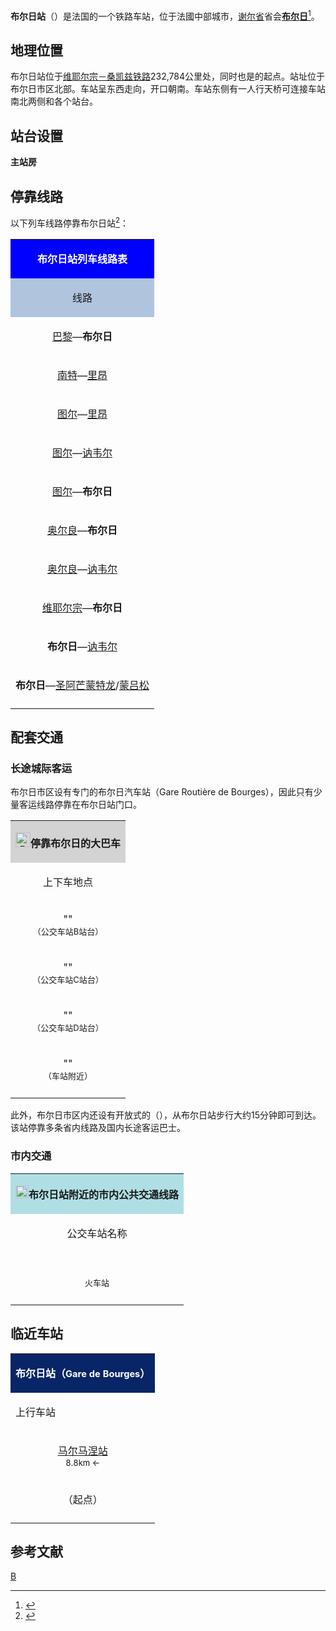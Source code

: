 {{Infobox station
|symbol_right={{SNCF logo}}
|name=布尔日站
|native_name=Gare de Bourges
|native_name_lang=fr
|image=布尔日站.jpg
|caption=布尔日站（2012年5月）
|borough={{FRA}}[[谢尔省|谢尔省]][[布尔日|布尔日]]
|address=Place du Général-Leclerc,<br>18000 BOURGES
|coordinates={{coord|47|05|40|N|2|23|29|E|display=inline,title|scale:10000}}
|code=576207
|elevation=130
|architect=
|owned= {{SNCF logo}}
|structure=地面单侧式车站
|opened=1847年8月1日
|closed=
|status=使用中
|operator= {{SNCF logo}}
|lines=[[维耶尔宗－桑凯兹铁路|维耶尔宗－桑凯兹铁路]]<br>{{link-fr|布尔日－米耶兹铁路|Ligne de Bourges à Miécaze}}
|platforms=3
|tracks=4
|type=客运车站，兼办货运业务
|services={{IC logo}}<br>{{TER logo}}
|passengers=851,513人次
|pass_year=2016年<ref>{{Cite web|url=https://ressources.data.sncf.com/explore/dataset/frequentation-gares/table/?sort=voyageurs_2014&q=bourges|title=Fréquentation en gares|accessdate=2018-12-04|author=SNCF|date=|language=fr|publisher=SNCF Open Data|archive-date=2020-10-25|archive-url=https://web.archive.org/web/20201025044844/https://ressources.data.sncf.com/explore/dataset/frequentation-gares/table/?sort=voyageurs_2014&q=bourges|dead-url=no}}</ref>
|pass_rank=a级
|other_services_collapsible=yes
|other_services={{Infobox|child=yes
|label1={{Remi logo}}
|data1=<span style="background:#6AB0DA"><span style="color:#6AB0DA">-</span></span><span style="background:#6AB0DA"><span style="color:#FFFFFF">'''100'''</span></span><span style="background:#6AB0DA"><span style="color:#6AB0DA">-</span></span> <span style="background:#A8CA02"><span style="color:#A8CA02">-</span></span><span style="background:#A8CA02"><span style="color:#FFFFFF">'''105'''</span></span><span style="background:#A8CA02"><span style="color:#A8CA02">-</span></span> <span style="background:#BE7FB4"><span style="color:#BE7FB4">-</span></span><span style="background:#BE7FB4"><span style="color:#FFFFFF">'''110'''</span></span><span style="background:#BE7FB4"><span style="color:#BE7FB4">-</span></span> <span style="background:#0596CF"><span style="color:#0596CF">-</span></span><span style="background:#0596CF"><span style="color:#FFFFFF">'''120'''</span></span><span style="background:#0596CF"><span style="color:#0596CF">-</span></span> <span style="background:#E8027C"><span style="color:#E8027C">-</span></span><span style="background:#E8027C"><span style="color:#FFFFFF">'''145'''</span></span><span style="background:#E8027C"><span style="color:#E8027C">-</span></span> <span style="background:#691464"><span style="color:#691464">-</span></span><span style="background:#691464"><span style="color:#FFFFFF">'''150'''</span></span><span style="background:#691464"><span style="color:#691464">-</span></span> <span style="background:#C97F00"><span style="color:#C97F00">-</span></span><span style="background:#C97F00"><span style="color:#FFFFFF">'''160'''</span></span><span style="background:#C97F00"><span style="color:#C97F00">-</span></span> <span style="background:#F39D9F"><span style="color:#F39D9F">-</span></span><span style="background:#F39D9F"><span style="color:#FFFFFF">'''185'''</span></span><span style="background:#F39D9F"><span style="color:#F39D9F">-</span></span> <span style="background:#7EDCF3"><span style="color:#7EDCF3">-</span></span><span style="background:#7EDCF3"><span style="color:#000000">'''V'''</span></span><span style="background:#7EDCF3"><span style="color:#7EDCF3">-</span></span>
|label2=[[布尔日城市公共交通|AggloBus]]
|data2=<span style="background:#FFFFFF"><span style="color:#FFFFFF">.</span></span><span style="background:#FFFFFF"><span style="color:#B5002E">'''A'''</span></span><span style="background:#FFFFFF"><span style="color:#FFFFFF">.</span></span> <span style="background:#FFFFFF"><span style="color:#FFFFFF">.</span></span><span style="background:#FFFFFF"><span style="color:#1831A9">'''B'''</span></span><span style="background:#FFFFFF"><span style="color:#FFFFFF">.</span></span> <span style="background:#FFFFFF"><span style="color:#FFFFFF">.</span></span><span style="background:#FFFFFF"><span style="color:#18A952">'''C'''</span></span><span style="background:#FFFFFF"><span style="color:#FFFFFF">.</span></span> <span style="background:#808000"><span style="color:#808000">-</span></span><span style="background:#808000"><span style="color:#FFFFFF">'''3'''</span></span><span style="background:#808000"><span style="color:#808000">-</span></span> <span style="background:#F27900"><span style="color:#F27900">-</span></span><span style="background:#F27900"><span style="color:#FFFFFF">'''4'''</span></span><span style="background:#F27900"><span style="color:#F27900">-</span></span>
|label3=
|data3=
|label4=[[File:CH-Zusatztafel-Fussgänger.svg|7px]] _ 
|data4={{link-fr|布尔日汽车站|Gare routière de Bourges}}
|label5=
|data5=
|label6=
|data6=
|label7=
|data7=
|label8=
|data8=
|label9=
|data9=
|label10=
|data10=
|label11=
|data11=
}}
}}
'''布尔日站'''（{{lang-fr|Gare de Bourges}}）是法国的一个铁路车站，位于法國中部城市，[[谢尔省|谢尔省]]省会'''[[布尔日|布尔日]]'''<ref>{{Cite web|url=http://www.ter.sncf.com/centre-val-de-loire/gares/87576207/Bourges/pratique|title=布尔日站简介|accessdate=2016-03-27|author=|date=|publisher=TER Centre-Val-de-Loire|language=法语|archive-date=2020-11-05|archive-url=https://web.archive.org/web/20201105011837/https://www.ter.sncf.com/centre-val-de-loire/gares/87576207/Bourges/pratique|dead-url=no}}</ref>。

== 地理位置 ==
布尔日站位于[[维耶尔宗－桑凯兹铁路|维耶尔宗－桑凯兹铁路]]232,784公里处，同时也是{{link-fr|布尔日－米耶兹铁路|Ligne de Bourges à Miécaze}}的起点。站址位于布尔日市区北部。车站呈东西走向，开口朝南。车站东侧有一人行天桥可连接车站南北两侧和各个站台。

==站台设置==
{{RailStStart|北}}
{{RailStLine|||存车线}}
{{RailStLine|||存车线}}
{{RailStPlatform|岛| |||}}
{{RailStLine|4||[[讷韦尔站|讷韦尔]]方向→}}
{{RailStLine|1||←[[维耶尔宗城站|维耶尔宗]]/[[蒙吕松城站|蒙吕松]]方向}}
{{RailStPlatform|岛| |||}}
{{RailStLine|2||[[讷韦尔站|讷韦尔]]方向→}}
{{RailStLine|4||←[[维耶尔宗城站|维耶尔宗]]/[[蒙吕松城站|蒙吕松]]方向}}
{{RailStPlatform|侧d||1T||}}
'''主站房'''
{{RailStEnd|南}}

== 停靠线路 ==
{{动态列表|最后更新时间：2018年12月5日。本章节内容仅供参考，不排除临时性的变更。欢迎修正和补充}}

以下列车线路停靠布尔日站<ref>{{Cite web|url=http://www.ter.sncf.com/centre-val-de-loire/depliant/recherche|title=中央-卢瓦尔河谷大区列车时刻表查询引擎|accessdate=2016-03-27|author=|date=|publisher=TER Centre-Val-de-Loire|language=法语|archive-date=2016-04-06|archive-url=https://web.archive.org/web/20160406080756/http://www.ter.sncf.com/centre-val-de-loire/depliant/recherche|dead-url=no}}</ref>：

{| class="wikitable mw-collapsible" 
|colspan="5" style="background:#0000FF" align="center" |{{SNCF logo}} <span style="color:#FFFFFF">'''布尔日站列车线路表'''</span>
|-
!style="background:#B0C4DE"| 线路
!style="background:#B0C4DE"|车种
!style="background:#B0C4DE"|上一站
!style="background:#B0C4DE"|下一站
!style="background:#B0C4DE"|大致运行频率{{noteTag|name=noteA}}
|-
|[[巴黎奥斯特里茨站|巴黎]]—'''布尔日'''
| rowspan="2" align="center"|{{IC logo}}
|[[维耶尔宗城站|维耶尔宗]]
|（终点）
|每天3趟左右
|-
|[[南特站|南特]]—[[里昂佩拉什站|里昂]]
|[[维耶尔宗城站|维耶尔宗]]
|[[讷韦尔站|讷韦尔]]
|每天2趟
|-
|[[图尔站|图尔]]—[[里昂佩拉什站|里昂]]
|rowspan="8" align="center"|{{TER-CVL logo}}
|[[维耶尔宗城站|维耶尔宗]]
|[[讷韦尔站|讷韦尔]]
|每天1趟
|-
|[[图尔站|图尔]]—[[讷韦尔站|讷韦尔]]
|[[维耶尔宗城站|维耶尔宗]]
|[[阿沃尔站|阿沃尔]]/[[讷韦尔站|讷韦尔]]
|每天4趟左右
|-
|[[图尔站|图尔]]—'''布尔日'''
|[[维耶尔宗城站|维耶尔宗]]
|（终点）
|每天2趟左右
|-
|[[奥尔良站|奥尔良]]—'''布尔日'''
|[[耶夫尔河畔默安站|耶夫尔河畔默安]]
|（终点）
|每天3趟左右
|-
|[[奥尔良站|奥尔良]]—[[讷韦尔站|讷韦尔]]
|[[耶夫尔河畔默安站|耶夫尔河畔默安]]/[[马尔马涅站|马尔马涅]]
|[[圣日耳曼迪皮站|圣日耳曼迪皮]]
|每天2趟左右
|-
|[[维耶尔宗城站|维耶尔宗]]—'''布尔日'''
|[[马尔马涅站|马尔马涅]]
|（终点）
|每天5趟左右
|-
|'''布尔日'''—[[讷韦尔站|讷韦尔]]
|（起点）
|[[圣日耳曼迪皮站|圣日耳曼迪皮]]
|每天3趟左右
|-
|'''布尔日'''—[[圣阿芒蒙特龙-奥尔瓦勒站|圣阿芒蒙特龙]]/[[蒙吕松城站|蒙吕松]]
|（起点）
|[[谢尔河畔圣弗洛朗站|谢尔河畔圣弗洛朗]]
|每天3趟左右
|-
|colspan="5" style="background:#FFFFFF"|{{noteFoot|1=
{{noteTag|name=noteA|1=在本栏中，往返1次为"1趟"；除特别标明外，其数据仅工作日有效，周末及节假日列车数量可能会减少}}
}}
|}

== 配套交通 ==

===长途城际客运===

布尔日市区设有专门的布尔日汽车站（Gare Routière de Bourges），因此只有少量客运线路停靠在布尔日站门口。

{| class="wikitable mw-collapsible" 
|colspan="3" align="center" style="background:#D3D3D3" |[[File:BSicon_BUS.svg|24x24px]]'''停靠布尔日的大巴车'''
|-
!align="center" |上下车地点
!align="center" |运营单位
!align="center" |主要目的地{{noteTag|name=noteA}}
|-
|align="center"|"{{lang|fr|Gare SNCF Quai B}}"<br><span style="font-size:small">（公交车站B站台）</span>
| rowspan="3" align="center" |{{link-fr|中央-卢瓦尔河谷大区城际客运|Réseau de mobilité interurbaine|中央-卢瓦尔河谷<br>大区城际客运}}{{noteTag|name=noteC}}<br>{{Remi logo}}
|<span style="background:#691464"><span style="color:#691464">-</span></span><span style="background:#691464"><span style="color:#FFFFFF">'''150'''</span></span><span style="background:#691464"><span style="color:#691464">-</span></span> [[利赛洛希|利赛洛希]]{{.w}}[[勒韦_(谢尔省)|勒韦]]{{.w}}[[布吕埃尔阿利尚|布吕埃尔阿利尚]]{{.w}}[[圣阿芒蒙特龙|圣阿芒蒙特龙]]{{.w}}[[布宰|布宰]]{{.w}}[[沙托梅扬|沙托梅扬]]
|-
|align="center"|"{{lang|fr|Gare SNCF Quai C}}"<br><span style="font-size:small">（公交车站C站台）</span>
|
<span style="background:#6AB0DA"><span style="color:#6AB0DA">-</span></span><span style="background:#6AB0DA"><span style="color:#FFFFFF">'''100'''</span></span><span style="background:#6AB0DA"><span style="color:#6AB0DA">-</span></span> [[菲西|菲西]]{{.w}}[[穆隆河畔圣乔治|穆隆河畔圣乔治]]{{.w}}[[圣帕莱_(谢尔省)|圣帕莱]]{{.w}}[[昂吉永的小教堂|昂吉永的小教堂]]{{.w}}[[内尔河畔欧比尼|内尔河畔欧比尼]]{{.w}}[[索德尔河畔阿尔让|索德尔河畔阿尔让]]<br>
<span style="background:#A8CA02"><span style="color:#A8CA02">-</span></span><span style="background:#A8CA02"><span style="color:#FFFFFF">'''105'''</span></span><span style="background:#A8CA02"><span style="color:#A8CA02">-</span></span> [[莱艾克斯下维纽|莱艾克斯下维纽]]{{.w}}[[默讷图萨隆|默讷图萨隆]]<br>
<span style="background:#BE7FB4"><span style="color:#BE7FB4">-</span></span><span style="background:#BE7FB4"><span style="color:#FFFFFF">'''110'''</span></span><span style="background:#BE7FB4"><span style="color:#BE7FB4">-</span></span> [[莱艾克斯当吉永|莱艾克斯当吉永]]{{.w}}[[桑塞尔|桑塞尔]]{{.w}}[[圣萨蒂|圣萨蒂]]<br>
<span style="background:#0596CF"><span style="color:#0596CF">-</span></span><span style="background:#0596CF"><span style="color:#FFFFFF">'''120'''</span></span><span style="background:#0596CF"><span style="color:#0596CF">-</span></span> [[沙朗托奈|沙朗托奈]]{{.w}}[[卢瓦尔河畔拉沙里泰|卢瓦尔河畔拉沙里泰]]{{noteTag|name=noteE}}<br>
<span style="background:#C97F00"><span style="color:#C97F00">-</span></span><span style="background:#C97F00"><span style="color:#FFFFFF">'''160'''</span></span><span style="background:#C97F00"><span style="color:#C97F00">-</span></span> [[利尼耶尔_(谢尔省)|利尼耶尔]]{{.w}}[[屈朗_(谢尔省)|屈朗]]{{noteTag|name=noteE}}<br>
<span style="background:#F39D9F"><span style="color:#F39D9F">-</span></span><span style="background:#F39D9F"><span style="color:#FFFFFF">'''185'''</span></span><span style="background:#F39D9F"><span style="color:#F39D9F">-</span></span> [[耶夫尔河畔默安|耶夫尔河畔默安]]{{.w}}[[阿卢伊|阿卢伊]]{{.w}}[[巴朗容河畔维纽|巴朗容河畔维纽]]{{.w}}[[维耶尔宗|维耶尔宗]]{{noteTag|name=noteC}}<br>
<span style="background:#7EDCF3"><span style="color:#7EDCF3">-</span></span><span style="background:#7EDCF3"><span style="color:#000000">'''V'''</span></span><span style="background:#7EDCF3"><span style="color:#7EDCF3">-</span></span> [[谢尔河畔圣弗洛朗|谢尔河畔圣弗洛朗]]{{.w}}[[沙罗|沙罗]]{{.w}}[[伊苏丹|伊苏丹]]{{.w}}[[讷维帕于|讷维帕于]]{{.w}}[[沙托鲁|沙托鲁]]<br>
|-
|align="center"|"{{lang|fr|Gare SNCF Quai D}}"<br><span style="font-size:small">（公交车站D站台）</span>
|<span style="background:#E8027C"><span style="color:#E8027C">-</span></span><span style="background:#E8027C"><span style="color:#FFFFFF">'''145'''</span></span><span style="background:#E8027C"><span style="color:#E8027C">-</span></span> [[欧龙河畔丹|欧龙河畔丹]]{{.w}}[[比西_(谢尔省)|比西]]{{.w}}[[桑宽|桑宽]]<br>
|-
|align="center"|"{{lang|fr|Gare}}"<br><span style="font-size:small">（车站附近）</span>
|align="center" |[[SNCF|SNCF]]
|（''当某条铁路线施工或罢工时，SNCF可能会提供途径该线路沿途站点的大巴车''{{noteTag|name=noteB}}）
|-
|colspan="3" style="background:#FFFFFF"|{{noteFoot|1=
{{noteTag|name=noteA|1=本栏不包括可以联程中转前往的目的地}}
{{noteTag|name=noteB|1=其车票可与SNCF的同线路车票通用}}
{{noteTag|name=noteC|1=除<span style="background:#7EDCF3"><span style="color:#7EDCF3">-</span></span><span style="background:#7EDCF3"><span style="color:#000000">'''V'''</span></span><span style="background:#7EDCF3"><span style="color:#7EDCF3">-</span></span>外，所有线路周日及节假日停运}}
{{noteTag|name=noteE|1=校车线路，仅学生上课期间（Période scolaire）运行，每天往返1班，主要针对中小学生}}
}}
|}

此外，布尔日市区内还设有开放式的{{link-fr|布尔日汽车站|Gare routière de Bourges}}（{{lang|fr|Gare routière de Bourges}}），从布尔日站步行大约15分钟即可到达。该站停靠多条省内线路及国内长途客运巴士。

=== 市内交通 ===

{| class="wikitable mw-collapsible" 
|colspan="3" align="center" style="background:#AFDFE4"|[[File:Bus-logo.svg|21x21px]]'''布尔日站附近的市内公共交通线路'''
|-
!align="center" |公交车站名称
!align="center" |位置
!align="center" |停靠线路{{noteTag|name=noteA}}{{noteTag|name=noteB}}<ref>{{Cite web|url=https://www.agglobus.com/sites/default/files/upload-by-agglobus/Plan%20du%20r%C3%A9seau%202015-2016.pdf|title=布尔日市区公交地图|accessdate=2016-03-27|author=|date=2015-09-01|publisher=AggloBus（布尔日城市公共交通公司）|language=法语|archive-url=https://web.archive.org/web/20160817062638/https://www.agglobus.com/sites/default/files/upload-by-agglobus/Plan%20du%20r%C3%A9seau%202015-2016.pdf|archive-date=2016-08-17|dead-url=yes}}</ref><ref>{{Cite web|url=https://www.agglobus.com/sites/default/files/upload-by-agglobus/Plan%20de%20poche%20du%20r%C3%A9seau%20AggloBus%20au%2014.05.2018.pdf|title=Plan du réseau|accessdate=2018-12-04|author=|date=2017-09-04|publisher=AggloBus|language=法语|archive-url=https://web.archive.org/web/20181205103259/https://www.agglobus.com/sites/default/files/upload-by-agglobus/Plan%20de%20poche%20du%20r%C3%A9seau%20AggloBus%20au%2014.05.2018.pdf|archive-date=2018-12-05|dead-url=yes}}</ref>
|-
|align="center"|'''{{lang|fr|Gare SNCF}}'''<br><span style="font-size:small">火车站</span>
|布尔日站门口
|
<span style="background:#FFFFFF"><span style="color:#FFFFFF">.</span></span><span style="background:#FFFFFF"><span style="color:#B5002E">'''A'''</span></span><span style="background:#FFFFFF"><span style="color:#FFFFFF">.</span></span> '''[[布尔日|布尔日]]'''-富隆讷 ↔ '''[[布尔日|布尔日]]'''-拉罗泰<br>
<span style="background:#FFFFFF"><span style="color:#FFFFFF">.</span></span><span style="background:#FFFFFF"><span style="color:#1831A9">'''B'''</span></span><span style="background:#FFFFFF"><span style="color:#FFFFFF">.</span></span> '''[[布尔日|布尔日]]'''-富隆讷 ↔ '''[[布尔日|布尔日]]'''-医院<br>
<span style="background:#FFFFFF"><span style="color:#FFFFFF">.</span></span><span style="background:#FFFFFF"><span style="color:#18A952">'''C'''</span></span><span style="background:#FFFFFF"><span style="color:#FFFFFF">.</span></span> '''[[圣杜沙尔|圣杜沙尔]]'''-勒布里乌 ↔ '''[[布尔日|布尔日]]'''-医院<br>
<span style="background:#808000"><span style="color:#808000">-</span></span><span style="background:#808000"><span style="color:#FFFFFF">'''3'''</span></span><span style="background:#808000"><span style="color:#808000">-</span></span> '''[[布尔日|布尔日旁阿涅尔]]'''-大植 ↔ '''[[布尔日|布尔日]]'''-帘心<br>
<span style="background:#F27900"><span style="color:#F27900">-</span></span><span style="background:#F27900"><span style="color:#FFFFFF">'''4'''</span></span><span style="background:#F27900"><span style="color:#F27900">-</span></span> '''[[布尔日|布尔日]]'''-机场 ↔ '''[[布尔日|布尔日]]'''-金字塔
|-
|colspan="3" style="background:#FFFFFF"|{{noteFoot|1=
{{noteTag|name=noteA|1='''粗体字'''代表该站所在的市镇；中文名称非官方正式翻译，仅供参考}}
{{noteTag|name=noteB|1=布尔日市区内所有公交线路周日及节假日停运，其中<span style="background:#FFFFFF"><span style="color:#FFFFFF">.</span></span><span style="background:#FFFFFF"><span style="color:#B5002E">'''A'''</span></span><span style="background:#FFFFFF"><span style="color:#FFFFFF">.</span></span> <span style="background:#FFFFFF"><span style="color:#FFFFFF">.</span></span><span style="background:#FFFFFF"><span style="color:#1831A9">'''B'''</span></span><span style="background:#FFFFFF"><span style="color:#FFFFFF">.</span></span> <span style="background:#FFFFFF"><span style="color:#FFFFFF">.</span></span><span style="background:#FFFFFF"><span style="color:#18A952">'''C'''</span></span><span style="background:#FFFFFF"><span style="color:#FFFFFF">.</span></span>三条公交线路改编号为<span style="background:#FFFFFF"><span style="color:#FFFFFF">.</span></span><span style="background:#FFFFFF"><span style="color:#B5002E">'''D1'''</span></span><span style="background:#FFFFFF"><span style="color:#FFFFFF">.</span></span> <span style="background:#FFFFFF"><span style="color:#FFFFFF">.</span></span><span style="background:#FFFFFF"><span style="color:#1831A9">'''D2'''</span></span><span style="background:#FFFFFF"><span style="color:#FFFFFF">.</span></span> <span style="background:#FFFFFF"><span style="color:#FFFFFF">.</span></span><span style="background:#FFFFFF"><span style="color:#18A952">'''D4'''</span></span><span style="background:#FFFFFF"><span style="color:#FFFFFF">.</span></span>，其路线有所改动，且班次频率将大幅减少}}
}}
|}

==临近车站==

{|class="wikitable mw-collapsible" style="margin: 0 auto; text-align:center; width:42em;"
|colspan="3"  style="background:#082567" |<span style="color:#FFFFFF">'''布尔日站（<span style="font-size:11pt;">Gare de Bourges</span>）'''</span>
|-
!上行车站
!线路
!下行车站
|-
|align="center" |[[马尔马涅站|马尔马涅站]]<br><span style="font-size:small">8.8km ←</span>
|align="center" |'''[[维耶尔宗－桑凯兹铁路|维耶尔宗－桑凯兹铁路]]'''
|align="center" |[[圣日耳曼迪皮站|圣日耳曼迪皮站]]<br><span style="font-size:small">→ 6.9km</span>
|-
|align="center" |（起点）
|align="center" |'''{{link-fr|布尔日－米耶兹铁路|Ligne de Bourges à Miécaze}}'''
|align="center" |[[谢尔河畔圣弗洛朗站|谢尔河畔圣弗洛朗站]]<br><span style="font-size:small">→ 20.7km</span>
|-
|}

== 参考文献 ==
{{Reflist}}
{{法国主要火车站列表}}
[[Category:谢尔省铁路车站|B]]